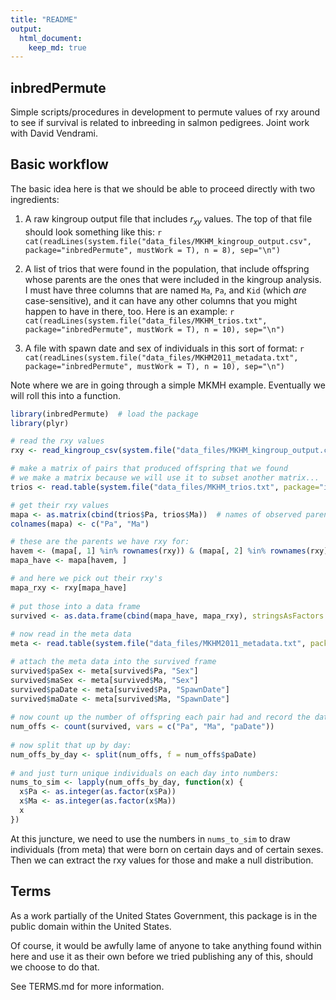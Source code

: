 ```yaml
---
title: "README"
output: 
  html_document:
    keep_md: true
---
```


## inbredPermute

Simple scripts/procedures in development to permute values of rxy around to
see if survival is related to inbreeding in salmon pedigrees.  Joint work 
with David Vendrami.

## Basic workflow

The basic idea here is that we should be able to proceed directly with two ingredients:

1. A raw kingroup output file that includes $r_{xy}$ values.  The top of that file should
    look something like this:
    ```r
    cat(readLines(system.file("data_files/MKHM_kingroup_output.csv", package="inbredPermute", mustWork = T), n = 8), sep="\n")
    ```

1. A list of trios that were found in the population, that include offspring whose
    parents are the ones that were included in the kingroup analysis.  I must have three columns
    that are named `Ma`, `Pa`, and `Kid` (which _are_ case-sensitive), and it can have any other columns
    that you might happen to have in there, too.  Here is an example:
    ```r
    cat(readLines(system.file("data_files/MKHM_trios.txt", package="inbredPermute", mustWork = T), n = 10), sep="\n")
    ```

1. A file with spawn date and sex of individuals in this sort of format:
    ```r
    cat(readLines(system.file("data_files/MKHM2011_metadata.txt", package="inbredPermute", mustWork = T), n = 10), sep="\n")
    ```

Note where we are in going through a simple MKMH example.  Eventually we will roll this into a function.
```r
library(inbredPermute)  # load the package
library(plyr)

# read the rxy values
rxy <- read_kingroup_csv(system.file("data_files/MKHM_kingroup_output.csv", package="inbredPermute", mustWork = T), ItalianCommas = TRUE)

# make a matrix of pairs that produced offspring that we found
# we make a matrix because we will use it to subset another matrix...
trios <- read.table(system.file("data_files/MKHM_trios.txt", package="inbredPermute", mustWork = T), header = T, stringsAsFactors=F)

# get their rxy values
mapa <- as.matrix(cbind(trios$Pa, trios$Ma))  # names of observed parents
colnames(mapa) <- c("Pa", "Ma")

# these are the parents we have rxy for:
havem <- (mapa[, 1] %in% rownames(rxy)) & (mapa[, 2] %in% rownames(rxy))
mapa_have <- mapa[havem, ]

# and here we pick out their rxy's
mapa_rxy <- rxy[mapa_have]
    
# put those into a data frame
survived <- as.data.frame(cbind(mapa_have, mapa_rxy), stringsAsFactors = FALSE) 
    
# now read in the meta data
meta <- read.table(system.file("data_files/MKHM2011_metadata.txt", package="inbredPermute", mustWork = T), header = TRUE, stringsAsFactors = FALSE, row.names = 1)

# attach the meta data into the survived frame
survived$paSex <- meta[survived$Pa, "Sex"]
survived$maSex <- meta[survived$Ma, "Sex"]
survived$paDate <- meta[survived$Pa, "SpawnDate"]
survived$maDate <- meta[survived$Ma, "SpawnDate"] 
    
# now count up the number of offspring each pair had and record the date
num_offs <- count(survived, vars = c("Pa", "Ma", "paDate"))
    
# now split that up by day:
num_offs_by_day <- split(num_offs, f = num_offs$paDate)
    
# and just turn unique individuals on each day into numbers:
nums_to_sim <- lapply(num_offs_by_day, function(x) {
  x$Pa <- as.integer(as.factor(x$Pa))
  x$Ma <- as.integer(as.factor(x$Ma))
  x
})
```

At this juncture, we need to use the numbers in `nums_to_sim` to draw individuals
(from meta) that were born on certain days and of certain sexes.  Then we can 
extract the rxy values for those and make a null distribution.




## Terms 

As a work partially of the United States Government, this package is in the
public domain within the United States. 

Of course, it would be awfully lame of anyone to take anything found within
here and use it as their own before we tried publishing any of this, should
we choose to do that.

See TERMS.md for more information.

